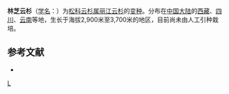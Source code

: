 {{Infraspeciesbox
| image = 
| image_caption = 
| status = 
| status_system = 
| genus = Picea
| species = likiangensis
| varietas = linzhiensis
| authority = [[郑万钧|Cheng]] et [[傅立国|L. K. Fu]]
| synonyms = 
}}
'''林芝云杉'''（[[学名|学名]]：{{lang|la|''Picea likiangensis'' var. ''linzhiensis''}}）为[[松科|松科]][[云杉属|云杉属]][[丽江云杉|丽江云杉]]的[[变种|变种]]。分布在[[中国大陆|中国大陆]]的[[西藏|西藏]]、[[四川|四川]]、[[云南|云南]]等地，生长于海拔2,900米至3,700米的地区，目前尚未由人工引种栽培。

== 参考文献 ==
<div class="references-small">
* {{cite web| url =http://www.bioinfo.cn/db05/KmzwSpecies.php?action=view&id=24354| title =林芝云杉（变种）| work =《中国高等植物数据库全库》| publisher =中国科学院微生物研究所| author =昆明植物研究所| accessdate =2009-02-25| archive-date =2016-03-05| archive-url =https://web.archive.org/web/20160305081127/http://www.bioinfo.cn/db05/KmzwSpecies.php?action=view&id=24354| dead-url =yes}}
</div>
{{Taxonbar|from=Q11106865}}

[[Category:云杉属|L]]


{{植物小作品}}